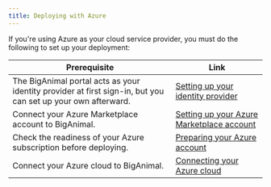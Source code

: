 ```yaml
---
title: Deploying with Azure
---
```


If you're using Azure as your cloud service provider, you must do the following to set up your deployment:

| Prerequisite | Link | 
| ------------ | ---- |
| The BigAnimal portal acts as your identity provider at first sign-in, but you can set up your own afterward. | [Setting up your identity provider](/biganimal/latest/getting_started/identity_provider/)|
| Connect your Azure Marketplace account to BigAnimal. | [Setting up your Azure Marketplace account](/biganimal/latest/getting_started/02_azure_market_setup/) |
| Check the readiness of your Azure subscription before deploying. | [Preparing your Azure account](/biganimal/latest/getting_started/preparing_cloud_account/01_preparing_azure/) |
| Connect your Azure cloud to BigAnimal. | [Connecting your Azure cloud](/biganimal/latest/getting_started/02_connecting_to_your_cloud/connecting_azure/) |

